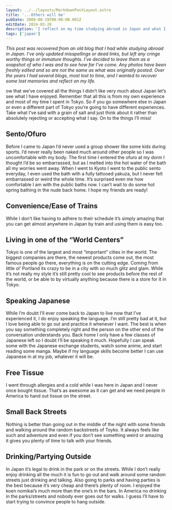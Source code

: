 ```yaml
---
layout: ../../layouts/MarkdownPostLayout.astro
title: '...Others will be'
pubDate: 2009-08-19T00:00:00.001Z
editDate: 2024-03-28
description: 'I reflect on my time studying abroad in Japan and what I will miss'
tags: ['japan']
---
```



_This post was recovered from an old blog that I had while studying abroad in Japan. I've only updated misspellings or dead links, but left any cringe worthy things or immature thoughts. I've decided to leave them as a snapshot of who I was and to see how far I've come. Any photos have been freshly edited and so are not the same as what was originally posted. Over the years I had several blogs, most lost to time, and I wanted to recover some lost memories and reflect on my life._

<DropCap letter='N' />
ow that we’ve covered all the things I didn’t like very much about Japan let’s see what I have enjoyed.
Remember that all this is from my own experience and most of my time I spent in Tokyo. So if you go somewhere
else in Japan or even a different part of Tokyo you’re going to have different experiences. Take what
I’ve said with a grain of salt and just think about it rather than absolutely rejecting or accepting
what I say. On to the things I’ll miss!

## Sento/Ofuro

Before I came to Japan I’d never used a group shower like some kids during sports. I’d never really been naked much around other people so I was uncomfortable with my body. The first time I entered the ofuro at my dorm I thought I’d be so embarrassed, but as I melted into the hot water of the bath all my worries went away. When I went to Kyoto I went to the public sento everyday, I even used the bath with a fully tattooed yakuza, but I never felt embarrassed or weird the whole time. It’s surprised even me how comfortable I am with the public baths now. I can’t wait to do some hot spring bathing in the nude back home. I hope my friends are ready!

## Convenience/Ease of Trains

While I don’t like having to adhere to their schedule it’s simply amazing that you can get almost anywhere in Japan by train and using them is easy too.

## Living in one of the “World Centers”

Tokyo is one of the largest and most “important” cities in the world. The biggest companies are there, the newest products come out, the most famous people go there, everything is on the cutting edge. Coming from little ol’ Portland its crazy to be in a city with so much glitz and glam. While it’s not really my style it’s still pretty cool to see products before the rest of the world, or be able to by virtually anything because there is a store for it in Tokyo.

## Speaking Japanese

While I’m doubt I’ll ever come back to Japan to live now that I’ve experienced it, I do enjoy speaking the language. I’m still pretty bad at it, but I love being able to go out and practice it whenever I want. The best is when you say something completely right and the person on the other end of the conversation understands you. Back home I only have a few classes of Japanese left so I doubt I’ll be speaking it much. Hopefully I can speak some with the Japanese exchange students, watch some anime, and start reading some manga. Maybe if my language skills become better I can use Japanese in at my job, whatever it will be.

## Free Tissue

I went through allergies and a cold while I was here in Japan and I never once bought tissue. That’s as awesome as it can get and we need people in America to hand out tissue on the street.

## Small Back Streets

Nothing is better than going out in the middle of the night with some friends and walking around the random backstreets of Toyko. It always feels like such and adventure and even if you don’t see something weird or amazing it gives you plenty of time to talk with your friends.

## Drinking/Partying Outside

In Japan it’s legal to drink in the park or on the streets. While I don’t really enjoy drinking all the much it is fun to go out and walk around some random streets just drinking and talking. Also going to parks and having parties is the best because it’s very cheap and there’s plenty of room. I enjoyed the koen nomikai’s much more than the one’s in the bars. In America no drinking in the parks/streets and nobody ever goes out for walks. I guess I’ll have to start trying to convince people to hang outside.
